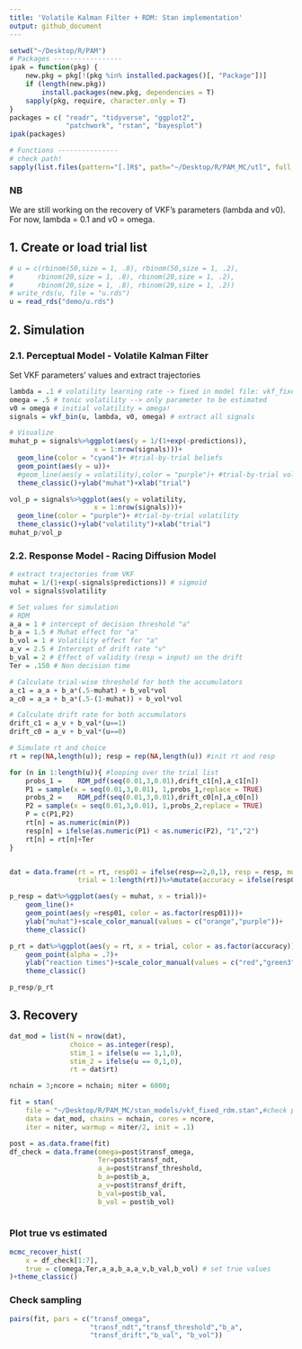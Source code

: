 ```yaml
---
title: 'Volatile Kalman Filter + RDM: Stan implementation'
output: github_document
---
```


```r
setwd("~/Desktop/R/PAM")
# Packages -----------------
ipak = function(pkg) {
    new.pkg = pkg[!(pkg %in% installed.packages()[, "Package"])]
    if (length(new.pkg))
        install.packages(new.pkg, dependencies = T)
    sapply(pkg, require, character.only = T)
}
packages = c( "readr", "tidyverse", "ggplot2", 
              "patchwork", "rstan", "bayesplot")
ipak(packages)

# Functions --------------- 
# check path!
sapply(list.files(pattern="[.]R$", path="~/Desktop/R/PAM_MC/utl", full.names=TRUE), source)
```

### NB
We are still working on the recovery of VKF's parameters (lambda and v0). 
For now, lambda = 0.1 and v0 = omega.


## 1. Create or load trial list
```r
# u = c(rbinom(50,size = 1, .8), rbinom(50,size = 1, .2),
#      rbinom(20,size = 1, .8), rbinom(20,size = 1, .2),
#      rbinom(20,size = 1, .8), rbinom(20,size = 1, .2))
# write_rds(u, file = "u.rds")
u = read_rds("demo/u.rds")
```




## 2. Simulation

### 2.1. Perceptual Model - Volatile Kalman Filter 

Set VKF parameters' values and extract trajectories
```r
lambda = .1 # volatility learning rate -> fixed in model file: vkf_fixed_rdm.stan
omega = .5 # tonic volatility --> only parameter to be estimated
v0 = omega # initial volatility = omega!
signals = vkf_bin(u, lambda, v0, omega) # extract all signals

# Visualize
muhat_p = signals%>%ggplot(aes(y = 1/(1+exp(-predictions)), 
                     x = 1:nrow(signals)))+
  geom_line(color = "cyan4")+ #trial-by-trial beliefs
  geom_point(aes(y = u))+ 
  #geom_line(aes(y = volatility),color = "purple")+ #trial-by-trial volatility
  theme_classic()+ylab("muhat")+xlab("trial")

vol_p = signals%>%ggplot(aes(y = volatility, 
                     x = 1:nrow(signals)))+
  geom_line(color = "purple")+ #trial-by-trial volatility
  theme_classic()+ylab("volatility")+xlab("trial")
muhat_p/vol_p
```




### 2.2. Response Model - Racing Diffusion Model 

```r
# extract trajectories from VKF
muhat = 1/(1+exp(-signals$predictions)) # sigmoid
vol = signals$volatility

# Set values for simulation
# RDM 
a_a = 1 # intercept of decision threshold "a"
b_a = 1.5 # Muhat effect for "a"
b_vol = 1 # Volatility effect for "a"
a_v = 2.5 # Intercept of drift rate "v"
b_val = 2 # Effect of validity (resp = input) on the drift
Ter = .150 # Non decision time

# Calculate trial-wise threshold for both the accumulators
a_c1 = a_a + b_a*(.5-muhat) + b_vol*vol
a_c0 = a_a + b_a*(.5-(1-muhat)) + b_vol*vol

# Calculate drift rate for both accumulators
drift_c1 = a_v + b_val*(u==1) 
drift_c0 = a_v + b_val*(u==0) 

# Simulate rt and choice
rt = rep(NA,length(u)); resp = rep(NA,length(u)) #init rt and resp

for (n in 1:length(u)){ #looping over the trial list
    probs_1 =    RDM_pdf(seq(0.01,3,0.01),drift_c1[n],a_c1[n])
    P1 = sample(x = seq(0.01,3,0.01), 1,probs_1,replace = TRUE)
    probs_2 =    RDM_pdf(seq(0.01,3,0.01),drift_c0[n],a_c0[n])
    P2 = sample(x = seq(0.01,3,0.01), 1,probs_2,replace = TRUE)
    P = c(P1,P2)
    rt[n] = as.numeric(min(P))
    resp[n] = ifelse(as.numeric(P1) < as.numeric(P2), "1","2")
    rt[n] = rt[n]+Ter
}


dat = data.frame(rt = rt, resp01 = ifelse(resp==2,0,1), resp = resp, muhat = muhat, stim = u,
                 trial = 1:length(rt))%>%mutate(accuracy = ifelse(resp01 == stim,1,0))

p_resp = dat%>%ggplot(aes(y = muhat, x = trial))+
    geom_line()+
    geom_point(aes(y =resp01, color = as.factor(resp01)))+
    ylab("muhat")+scale_color_manual(values = c("orange","purple"))+
    theme_classic()

p_rt = dat%>%ggplot(aes(y = rt, x = trial, color = as.factor(accuracy)))+
    geom_point(alpha = .7)+
    ylab("reaction times")+scale_color_manual(values = c("red","green3"))+
    theme_classic()

p_resp/p_rt

```



## 3. Recovery

```r
dat_mod = list(N = nrow(dat),
               choice = as.integer(resp),
               stim_1 = ifelse(u == 1,1,0),
               stim_2 = ifelse(u == 0,1,0),
               rt = dat$rt)

nchain = 3;ncore = nchain; niter = 6000;

fit = stan(
    file = "~/Desktop/R/PAM_MC/stan_models/vkf_fixed_rdm.stan",#check path!!
    data = dat_mod, chains = nchain, cores = ncore,
    iter = niter, warmup = niter/2, init = .1)

post = as.data.frame(fit)
df_check = data.frame(omega=post$transf_omega,
                      Ter=post$transf_ndt,
                      a_a=post$transf_threshold,
                      b_a=post$b_a,
                      a_v=post$transf_drift,
                      b_val=post$b_val,
                      b_vol = post$b_vol)
                    
```



### Plot true vs estimated
```r
mcmc_recover_hist(
    x = df_check[1:7],
    true = c(omega,Ter,a_a,b_a,a_v,b_val,b_vol) # set true values
)+theme_classic()
```




### Check sampling
```r
pairs(fit, pars = c("transf_omega",
                    "transf_ndt","transf_threshold","b_a",
                    "transf_drift","b_val", "b_vol"))
```

